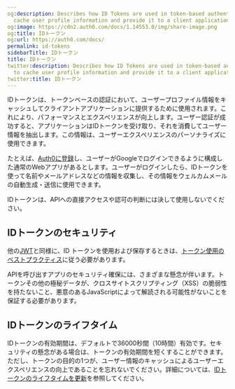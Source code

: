 ```yaml
---
og:description: Describes how ID Tokens are used in token-based authentication to
  cache user profile information and provide it to a client application.
og:image: https://cdn2.auth0.com/docs/1.14553.0/img/share-image.png
og:title: IDトークン
og:url: https://auth0.com/docs/
permalink: id-tokens
sidebarTitle: IDトークン
title: IDトークン
twitter:description: Describes how ID Tokens are used in token-based authentication
  to cache user profile information and provide it to a client application.
twitter:title: IDトークン
---
```


IDトークンは、トークンベースの認証において、ユーザープロファイル情報をキャッシュしてクライアントアプリケーションに提供するために使用されます。これにより、パフォーマンスとエクスペリエンスが向上します。ユーザー認証が成功すると、アプリケーションはIDトークンを受け取り、それを消費してユーザー情報を抽出します。この情報は、ユーザーエクスペリエンスのパーソナライズに使用できます。

たとえば、[Auth0に登録](/get-started/create-apps/regular-web-apps)し、ユーザーがGoogleでログインできるように構成した通常のWebアプリがあるとします。ユーザーがログインしたら、IDトークンを使って名前やメールアドレスなどの情報を収集し、その情報をウェルカムメールの自動生成・送信に使用できます。

IDトークンは、APIへの直接アクセスや認可の判断には決して使用しないでください。

## IDトークンのセキュリティ

他の[JWT](/security/tokens/json-web-tokens)と同様に、ID トークンを使用および保存するときは、[トークン使用のベストプラクティス](/security/tokens/token-best-practices)に従う必要があります。



APIを呼び出すアプリのセキュリティ確保には、さまざまな懸念が伴います。トークンその他の極秘データが、クロスサイトスクリプティング（XSS）の脆弱性を持たないこと、悪意のあるJavaScriptによって解読される可能性がないことを保証する必要があります。

## IDトークンのライフタイム

IDトークンの有効期間は、デフォルトで36000秒間（10時間）有効です。セキュリティの懸念がある場合は、トークンの有効期間を短くすることができます。ただし、トークンの目的の1つが、ユーザー情報のキャッシュによるユーザーエクスペリエンスの向上であることを忘れないでください。詳細については、[IDトークンのライフタイムを更新](/security/tokens/id-tokens/update-id-token-lifetime)を参照してください。